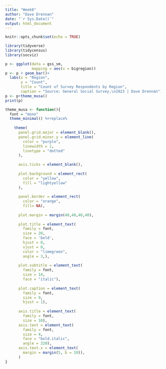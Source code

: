 ```yaml
---
title: "Week6"
author: "Dave Drennan"
date: "`r Sys.Date()`"
output: html_document
---
```


```r
knitr::opts_chunk$set(echo = TRUE)
```

```r

library(tidyverse)
library(tidycensus)
library(socviz)

```

```r

p <- ggplot(data = gss_sm,
            mapping = aes(x = bigregion))
p <- p + geom_bar()+
  labs(x = "Region",
       y = "Count",
       title = "Count of Survey Respondents by Region",
       caption = "Source: General Social Survey,\n2023 | Dave Drennan")
p <- p+theme_musa()
print(p)

```

```r

theme_musa <- function(){
  font = "mono"
  theme_minimal() %+replace%
    
    theme(
      panel.grid.major = element_blank(),
      panel.grid.minor.y = element_line(
        color = "purple",
        linewidth = 1,
        linetype = "dotted"
      ),
      
      axis.ticks = element_blank(),
      
      plot.background = element_rect(
        color = "yellow",
        fill = "lightyellow"
      ),
      
      panel.border = element_rect(
        color = "orange",
        fill= NA),
      
      plot.margin = margin(40,40,40,40),
      
      plot.title = element_text(
        family = font,
        size = 20,
        face = 'bold',
        hjust = 0,
        vjust = 0,
        color = "limegreen",
        angle = 3,),
      
      plot.subtitle = element_text(
        family = font,
        size = 14,
        face = "italic"),
      
      plot.caption = element_text(
        family = font,
        size = 9,
        hjust = 1),
      
      axis.title = element_text(
        family = font,
        size = 10),
      axis.text = element_text(
        family = font,
        size = 4,
        face = "bold.italic",
        angle = 320),
      axis.text.x = element_text(
        margin = margin(5, b = 10)),
      )
}

```
